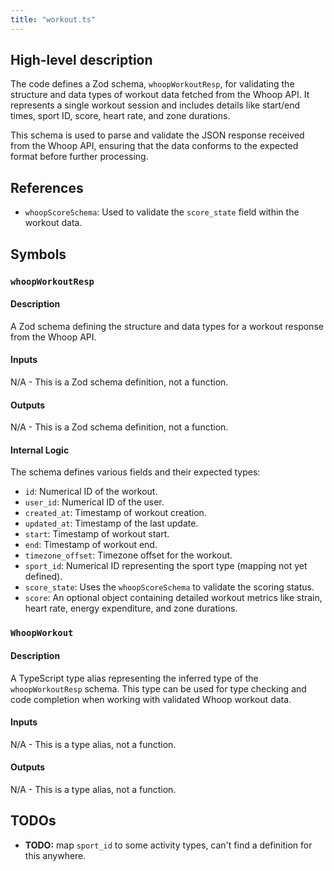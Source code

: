 ```yaml
---
title: "workout.ts"
---
```


## High-level description
The code defines a Zod schema, `whoopWorkoutResp`, for validating the structure and data types of workout data fetched from the Whoop API. It represents a single workout session and includes details like start/end times, sport ID, score, heart rate, and zone durations. 

This schema is used to parse and validate the JSON response received from the Whoop API, ensuring that the data conforms to the expected format before further processing.

## References
- `whoopScoreSchema`: Used to validate the `score_state` field within the workout data.

## Symbols

### `whoopWorkoutResp`
#### Description
A Zod schema defining the structure and data types for a workout response from the Whoop API.

#### Inputs
N/A - This is a Zod schema definition, not a function.

#### Outputs
N/A - This is a Zod schema definition, not a function.

#### Internal Logic
The schema defines various fields and their expected types:
- `id`: Numerical ID of the workout.
- `user_id`: Numerical ID of the user.
- `created_at`: Timestamp of workout creation.
- `updated_at`: Timestamp of the last update.
- `start`: Timestamp of workout start.
- `end`: Timestamp of workout end.
- `timezone_offset`: Timezone offset for the workout.
- `sport_id`: Numerical ID representing the sport type (mapping not yet defined).
- `score_state`: Uses the `whoopScoreSchema` to validate the scoring status.
- `score`: An optional object containing detailed workout metrics like strain, heart rate, energy expenditure, and zone durations.

### `WhoopWorkout`
#### Description
A TypeScript type alias representing the inferred type of the `whoopWorkoutResp` schema. This type can be used for type checking and code completion when working with validated Whoop workout data.

#### Inputs
N/A - This is a type alias, not a function.

#### Outputs
N/A - This is a type alias, not a function.

## TODOs
- **TODO:** map `sport_id` to some activity types, can't find a definition for this anywhere. 
